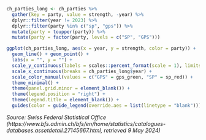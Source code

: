 
<!-- # ![Development of Party Strengths per Election Year (National Council)](../plots/ch_parties.pdf){width=50%}   -->
<!-- # Source: Swiss Federal Statistical Office (https://www.bfs.admin.ch/bfs/en/home/statistics/catalogues-databases.assetdetail.27145667.html, retrieved 9 May 2024) -->

```r
ch_parties_long <- ch_parties %>% 
  gather(key = party, value = strength, -year) %>% 
  dplyr::filter(year != 2023) %>% 
  dplyr::filter(party %in% c("sp", "gps")) %>% 
  mutate(party = toupper(party)) %>% 
  mutate(party = factor(party, levels = c("SP", "GPS")))

ggplot(ch_parties_long, aes(x = year, y = strength, color = party)) +
  geom_line() + geom_point() +
  labs(x = "", y = "") +
  scale_y_continuous(labels = scales::percent_format(scale = 1), limits = c(0, 25)) +
  scale_x_continuous(breaks = ch_parties_long$year) +
  scale_color_manual(values = c("GPS" = gps_green, "SP" = sp_red)) +
  theme_minimal() +
  theme(panel.grid.minor = element_blank()) +
  theme(legend.position = "right") +
  theme(legend.title = element_blank()) +
  guides(color = guide_legend(override.aes = list(linetype = "blank")))
```

_Source: Swiss Federal Statistical Office (https://www.bfs.admin.ch/bfs/en/home/statistics/catalogues-databases.assetdetail.27145667.html, retrieved 9 May 2024)_

